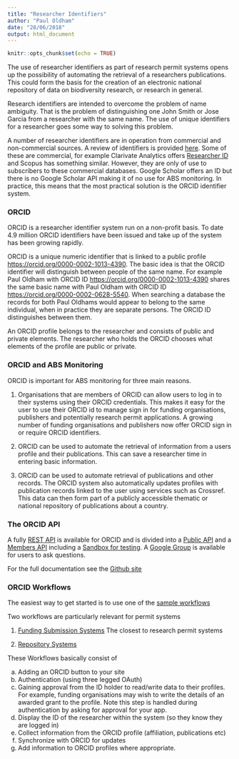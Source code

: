 ```yaml
---
title: "Researcher Identifiers"
author: "Paul Oldham"
date: "28/06/2018"
output: html_document
---
```


```r
knitr::opts_chunk$set(echo = TRUE)
```

The use of researcher identifiers as part of research permit systems opens up the possibility of automating the retrieval of a researchers publications. This could form the basis for the creation of an electronic national repository of data on biodiversity research, or research in general.

Research identifiers are intended to overcome the problem of name ambiguity. That is the problem of distinguishing one John Smith or Jose Garcia from a researcher with the same name. The use of unique identifiers for a researcher goes some way to solving this problem.

A number of researcher identifiers are in operation from commercial and non-commercial sources. A review of identifiers is provided [here](https://www.ncbi.nlm.nih.gov/pmc/articles/PMC5451540/). Some of these are commercial, for example Clarivate Analytics offers [Researcher ID](https://clarivate.com/products/researcherid/) and Scopus has something similar. However, they are only of use to subscribers to these commercial databases. Google Scholar offers an ID but there is no Google Scholar API making it of no use for ABS monitoring. In practice, this means that the most practical solution is the ORCID identifier system.

### ORCID

ORCID is a researcher identifier system run on a non-profit basis. To date 4.9 million ORCID identifiers have been issued and take up of the system has been growing rapidly. 

ORCID is a unique numeric identifier that is linked to a public profile [https://orcid.org/0000-0002-1013-4390](https://orcid.org/0000-0002-1013-4390). The basic idea is that the ORCID identifier will distinguish between people of the same name. For example Paul Oldham with ORCID ID [https://orcid.org/0000-0002-1013-4390](https://orcid.org/0000-0002-1013-4390) shares the same basic name with Paul Oldham with ORCID ID [https://orcid.org/0000-0002-0628-5540](https://orcid.org/0000-0002-0628-5540). When searching a database the records for both Paul Oldhams would appear to belong to the same individual, when in practice they are separate persons. The ORCID ID distinguishes between them. 

An ORCID profile belongs to the researcher and consists of public and private elements. The researcher who holds the ORCID chooses what elements of the profile are public or private. 

### ORCID and ABS Monitoring

ORCID is important for ABS monitoring for three main reasons.

1. Organisations that are members of ORCID can allow users to log in to their systems using their ORCID credentials. This makes it easy for the user to use their ORCID id to manage sign in for funding organisations, publishers and potentially research permit applications. A growing number of funding organisations and publishers now offer ORCID sign in or require ORCID identifiers.

2. ORCID can be used to automate the retrieval of information from a users profile and their publications. This can save a researcher time in entering basic information. 

3. ORCID can be used to automate retrieval of publications and other records. The ORCID system also automatically updates profiles with publication records linked to the user using services such as Crossref. This data can then form part of a publicly accessible thematic or national repository of publications about a country. 

### The ORCID API

A fully [REST API](https://orcid.org/organizations/integrators/API) is available for ORCID and is divided into a [Public API](https://support.orcid.org/knowledgebase/articles/343182) and a [Members API](https://orcid.org/content/register-client-application-0) including a [Sandbox for testing](https://orcid.org/content/register-client-application-sandbox). A [Google Group](https://groups.google.com/forum/#!forum/orcid-api-users) is available for users to ask questions. 

For the full documentation see the [Github site](https://github.com/ORCID/ORCID-Source/blob/master/orcid-model/src/main/resources/record_2.0/README.md#read-sections)

### ORCID Workflows

The easiest way to get started is to use one of the [sample workflows](https://members.orcid.org/api/workflow)

Two workflows are particularly relevant for permit systems

1. [Funding Submission Systems](https://members.orcid.org/api/workflow/funding-systems) The closest to research permit systems

2. [Repository Systems](https://members.orcid.org/api/workflow/repository)

These Workflows basically consist of 

a) Adding an ORCID button to your site
b) Authentication (using three legged OAuth)
c) Gaining approval from the ID holder to read/write data to their profiles. For example, funding organisations may wish to write the details of an awarded grant to the profile. Note this step is handled during authentication by asking for approval for your app. 
d) Display the ID of the researcher within the system (so they know they are logged in)
e) Collect information from the ORCID profile (affiliation, publications etc)
f) Synchronize with ORCID for updates
g) Add information to ORCID profiles where appropriate.